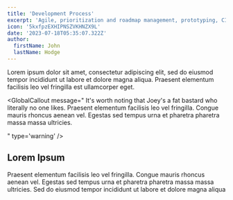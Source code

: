 ```yaml
---
title: 'Development Process'
excerpt: 'Agile, prioritization and roadmap management, prototyping, CI/CD, and documentation approval processes.'
icon: '5kxfpzEXHIPNSZVKHNZX9L'
date: '2023-07-18T05:35:07.322Z'
author:
  firstName: John
  lastName: Hodge
---
```



Lorem ipsum dolor sit amet, consectetur adipiscing elit, sed do eiusmod tempor incididunt ut labore et dolore magna aliqua. Praesent elementum facilisis leo vel fringilla est ullamcorper eget.

<GlobalCallout
  message="
It's worth noting that Joey's a fat bastard who literally no one likes
"
  type='alert'
/>
<GlobalCallout
  message="
It's worth noting that Joey's a fat bastard who literally no one likes
"
  type='note'
/>
<GlobalCallout
  message="
It's worth noting that Joey's a fat bastard who literally no one likes
"
  type='success'
/>
<GlobalCallout
  message="
  It's worth noting that Joey's a fat bastard who literally no one likes. Praesent elementum facilisis leo vel fringilla. Congue mauris rhoncus aenean vel. Egestas sed tempus urna et pharetra pharetra massa massa ultricies.

"
type='warning'
/>

## Lorem Ipsum

Praesent elementum facilisis leo vel fringilla. Congue mauris rhoncus aenean vel. Egestas sed tempus urna et pharetra pharetra massa massa ultricies. Sed do eiusmod tempor incididunt ut labore et dolore magna aliqua
